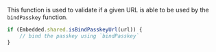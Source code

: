 This function is used to validate if a given URL is able to be used by the `bindPasskey` function.

```javascript
if (Embedded.shared.isBindPasskeyUrl(url)) {
    // bind the passkey using `bindPasskey`
}
```

